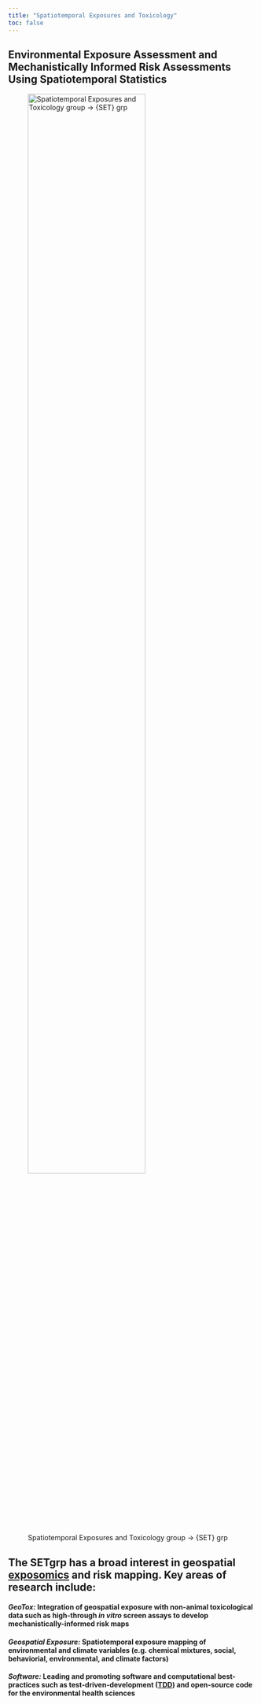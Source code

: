 ```yaml
---
title: "Spatiotemporal Exposures and Toxicology"
toc: false
---
```


## **Environmental Exposure Assessment and Mechanistically Informed Risk Assessments Using Spatiotemporal Statistics**

![Spatiotemporal Exposures and Toxicology group -\> {SET} grp](images/setlogo.jpg){alt="Spatiotemporal Exposures and Toxicology group -> {SET} grp" width="75%"}

## The SETgrp has a broad interest in geospatial [exposomics](https://factor.niehs.nih.gov/2022/9/feature/2-feature-exposomics-research) and risk mapping. Key areas of research include: 

#### ***GeoTox:*** Integration of geospatial exposure with non-animal toxicological data such as high-through *in vitro* screen assays to develop mechanistically-informed risk maps

#### ***Geospatial Exposure:*** Spatiotemporal exposure mapping of environmental and climate variables (e.g. chemical mixtures, social, behaviorial, environmental, and climate factors) 

#### ***Software:*** Leading and promoting software and computational best-practices such as test-driven-development ([TDD](https://github.com/topics/test-driven-development)) and open-source code for the environmental health sciences

